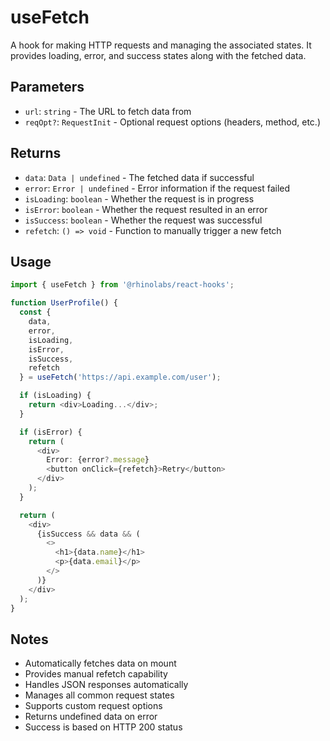 # useFetch

A hook for making HTTP requests and managing the associated states. It provides loading, error, and success states along with the fetched data.

## Parameters

- `url`: `string` - The URL to fetch data from
- `reqOpt?`: `RequestInit` - Optional request options (headers, method, etc.)

## Returns

- `data`: `Data | undefined` - The fetched data if successful
- `error`: `Error | undefined` - Error information if the request failed
- `isLoading`: `boolean` - Whether the request is in progress
- `isError`: `boolean` - Whether the request resulted in an error
- `isSuccess`: `boolean` - Whether the request was successful
- `refetch`: `() => void` - Function to manually trigger a new fetch

## Usage

```typescript
import { useFetch } from '@rhinolabs/react-hooks';

function UserProfile() {
  const { 
    data, 
    error, 
    isLoading, 
    isError,
    isSuccess,
    refetch 
  } = useFetch('https://api.example.com/user');

  if (isLoading) {
    return <div>Loading...</div>;
  }

  if (isError) {
    return (
      <div>
        Error: {error?.message}
        <button onClick={refetch}>Retry</button>
      </div>
    );
  }

  return (
    <div>
      {isSuccess && data && (
        <>
          <h1>{data.name}</h1>
          <p>{data.email}</p>
        </>
      )}
    </div>
  );
}
```

## Notes

- Automatically fetches data on mount
- Provides manual refetch capability
- Handles JSON responses automatically
- Manages all common request states
- Supports custom request options
- Returns undefined data on error
- Success is based on HTTP 200 status
